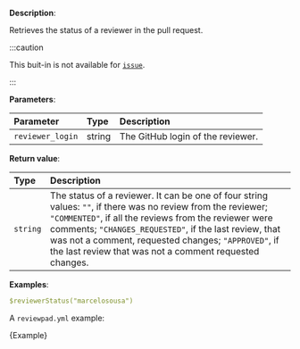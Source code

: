 
**Description**:

Retrieves the status of a reviewer in the pull request.

:::caution

This buit-in is not available for [`issue`](/guides/syntax#workflow).

:::

**Parameters**:

| Parameter        | Type   | Description                       |
| :--------------- | :----- | :-------------------------------- |
| `reviewer_login` | string | The GitHub login of the reviewer. |

**Return value**:

| Type     | Description                                                                                                                                                                                                                                                                                                                                        |
| :------- | :------------------------------------------------------------------------------------------------------------------------------------------------------------------------------------------------------------------------------------------------------------------------------------------------------------------------------------------------- |
| `string` | The status of a reviewer. It can be one of four string values: `""`, if there was no review from the reviewer; `"COMMENTED"`, if all the reviews from the reviewer were comments; `"CHANGES_REQUESTED"`, if the last review, that was not a comment, requested changes; `"APPROVED"`, if the last review that was not a comment requested changes. |

**Examples**:

```yml
$reviewerStatus("marcelosousa")
```

A `reviewpad.yml` example:

<CodeBlock language="yml" title="reviewpad.yml">{Example}</CodeBlock>
